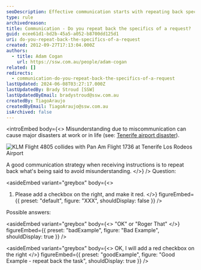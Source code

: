 ```yaml
---
seoDescription: Effective communication starts with repeating back specifics of a request to avoid misunderstandings and ensure correct task execution.
type: rule
archivedreason:
title: Communication - Do you repeat back the specifics of a request?
guid: ecee61d1-bd2b-45a5-a052-b8700dd125d1
uri: do-you-repeat-back-the-specifics-of-a-request
created: 2012-09-27T17:13:04.000Z
authors:
  - title: Adam Cogan
    url: https://ssw.com.au/people/adam-cogan
related: []
redirects:
  - communication-do-you-repeat-back-the-specifics-of-a-request
lastUpdated: 2024-06-08T03:27:17.000Z
lastUpdatedBy: Brady Stroud [SSW]
lastUpdatedByEmail: bradystroud@ssw.com.au
createdBy: TiagoAraujo
createdByEmail: TiagoAraujo@ssw.com.au
isArchived: false
---
```


<introEmbed
  body={<>
Misunderstanding due to miscommunication can cause major disasters at work or in life (see: [Tenerife airport disaster](https://en.wikipedia.org/wiki/Tenerife_airport_disaster)).

![KLM Flight 4805 collides with Pan Am Flight 1736 at Tenerife Los Rodeos Airport](/uploads/rules/do-you-repeat-back-the-specifics-of-a-request/flight-accident-1977.jpg)

A good communication strategy when receiving instructions is to repeat back what's being said to avoid misunderstanding.
  </>}
/>
Question:

<asideEmbed
  variant="greybox"
  body={<>
    
1. Please add a checkbox on the right, and make it red.
  </>}
  figureEmbed={{
    preset: "default",
    figure: "XXX",
    shouldDisplay: false
  }}
/>

Possible answers:

<asideEmbed
  variant="greybox"
  body={<>
    "OK" or "Roger That"
  </>}
  figureEmbed={{
    preset: "badExample",
    figure: "Bad Example",
    shouldDisplay: true
  }}
/>

<asideEmbed
  variant="greybox"
  body={<>
    OK, I will add a red checkbox on the right
  </>}
  figureEmbed={{
    preset: "goodExample",
    figure: "Good Example - repeat back the task",
    shouldDisplay: true
  }}
/>
